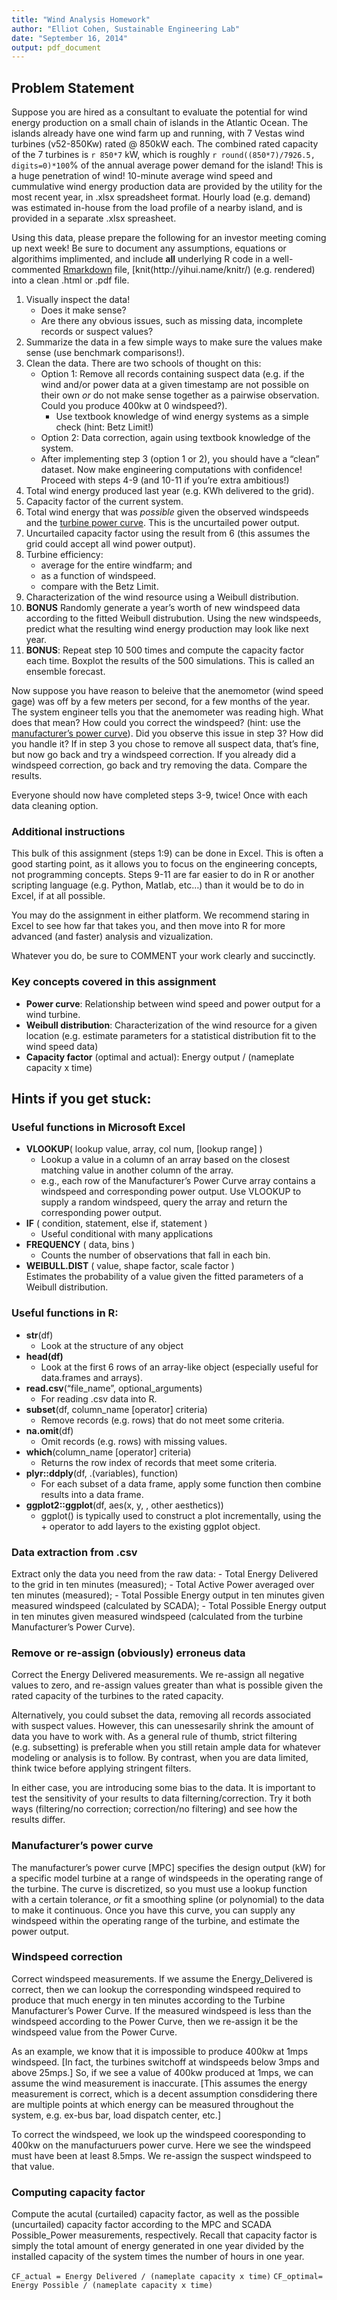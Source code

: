 ```yaml
---
title: "Wind Analysis Homework"
author: "Elliot Cohen, Sustainable Engineering Lab"
date: "September 16, 2014"
output: pdf_document
---
```

<link href="http://kevinburke.bitbucket.org/markdowncss/markdown.css" rel="stylesheet"></link>

## Problem Statement
Suppose you are hired as a consultant to evaluate the potential for wind energy production on a small chain of islands in the Atlantic Ocean. The islands already have one wind farm up and running, with 7 Vestas wind turbines (v52-850Kw) rated @ 850kW each. The combined rated capacity of the 7 turbines is `r 850*7` kW, which is roughly `r round((850*7)/7926.5, digits=0)*100`% of the annual average power demand for the island! This is a huge penetration of wind! 10-minute average wind speed and cummulative wind energy production data are provided by the utility for the most recent year, in .xlsx spreadsheet format. Hourly load (e.g. demand) was estimated in-house from the load profile of a nearby island, and is provided in a separate .xlsx spreasheet.

Using this data, please prepare the following for an investor meeting coming up next week! Be sure to document any assumptions, equations or algorithims implimented, and include **all** underlying R code in a well-commented [Rmarkdown](http://rmarkdown.rstudio.com/) file, [knit(http://yihui.name/knitr/) (e.g. rendered) into a clean .html or .pdf file.

1. Visually inspect the data! 
    + Does it make sense? 
    + Are there any obvious issues, such as missing data, incomplete records or suspect values?
2. Summarize the data in a few simple ways to make sure the values make sense (use benchmark comparisons!).
3. Clean the data. There are two schools of thought on this:
    + Option 1: Remove all records containing suspect data (e.g. if the wind and/or power data at a given timestamp are not possible on their own *or* do not make sense together as a pairwise observation.  Could you produce 400kw at 0 windspeed?). 
        + Use textbook knowledge of wind energy systems as a simple check (hint: Betz Limit!)
    + Option 2: Data correction, again using textbook knowledge of the system.
    + After implementing step 3 (option 1 or 2), you should have a "clean" dataset. Now make engineering computations with confidence! Proceed with steps 4-9 (and 10-11 if you're extra ambitious!)
4. Total wind energy produced last year (e.g. KWh delivered to the grid).
5. Capacity factor of the current system.
6. Total wind energy that was *possible* given the observed windspeeds and the [turbine power curve](https://github.com/Ecohen4/ECREEE/blob/master/v52-850KW-power-curve.csv). This is the uncurtailed power output.
7. Uncurtailed capacity factor using the result from 6 (this assumes the grid could accept all wind power output). 
8. Turbine efficiency:
    + average for the entire windfarm; and
    + as a function of windspeed.
    + compare with the Betz Limit.
9. Characterization of the wind resource using a Weibull distribution.  
10. **BONUS** Randomly generate a year's worth of new windspeed data according to the fitted Weibull distrubution. Using the new windspeeds, predict what the resulting wind energy production may look like next year.  
11. **BONUS**: Repeat step 10 500 times and compute the capacity factor each time. Boxplot the results of the 500 simulations. This is called an ensemble forecast.  

Now suppose you have reason to beleive that the anemometor (wind speed gage) was off by a few meters per second, for a few months of the year.  The system engineer tells you that the anemometer was reading high. What does that mean? How could you correct the windspeed?  (hint: use the [manufacturer's power curve](https://github.com/Ecohen4/ECREEE/blob/master/v52-850KW-power-curve.csv)). Did you observe this issue in step 3? How did you handle it?  If in step 3 you chose to remove all suspect data, that's fine, but now go back and try a windspeed correction. If you already did a windspeed correction, go back and try removing the data. Compare the results. 

Everyone should now have completed steps 3-9, twice! Once with each data cleaning option.

### Additional instructions
This bulk of this assignment (steps 1:9) can be done in Excel. This is often a good starting point, as it allows you to focus on the engineering concepts, not programming concepts. Steps 9-11 are far easier to do in R or another scripting language (e.g. Python, Matlab, etc...) than it would be to do in Excel, if at all possible.

You may do the assignment in either platform. We recommend staring in Excel to see how far that takes you, and then move into R for more advanced (and faster) analysis and vizualization.

Whatever you do, be sure to COMMENT your work clearly and succinctly.

### Key concepts covered in this assignment
- **Power curve**: Relationship between wind speed and power output for a wind turbine.
- **Weibull distribution**: Characterization of the wind resource for a given location (e.g. estimate parameters for a statistical distribution fit to the wind speed data)
- **Capacity factor** (optimal and actual): Energy output / (nameplate capacity x time)

## Hints if you get stuck:
### Useful functions in Microsoft Excel
- **VLOOKUP**( lookup value, array, col num, [lookup range] )
    + Lookup a value in a column of an array based on the closest matching value in another column of the array.  
    + e.g., each row of the Manufacturer's Power Curve array contains a windspeed and corresponding power output. Use VLOOKUP to supply a random windspeed, query the array and return the corresponding power output.  
- **IF** ( condition, statement, else if, statement )  
    + Useful conditional with many applications
- **FREQUENCY** ( data, bins )  
    + Counts the number of observations that fall in each bin.
- **WEIBULL.DIST** ( value, shape factor, scale factor )  
Estimates the probability of a value given the fitted parameters of a Weibull distribution.  


### Useful functions in R:
- **str**(df)
    + Look at the structure of any object
- **head(df)** 
    + Look at the first 6 rows of an array-like object (especially useful for data.frames and arrays).
- **read.csv**("file_name", optional_arguments)
    + For reading .csv data into R.
- **subset**(df, column_name [operator] criteria)
    + Remove records (e.g. rows) that do not meet some criteria.
- **na.omit**(df)
    + Omit records (e.g. rows) with missing values.
- **which**(column_name [operator] criteria)
    + Returns the row index of records that meet some criteria.
- **plyr::ddply**(df, .(variables), function)
    + For each subset of a data frame, apply some function then combine results into a data frame.
- **ggplot2::ggplot**(df, aes(x, y, , other aesthetics))
    + ggplot() is typically used to construct a plot incrementally, using the + operator to add layers to the existing ggplot object.


### Data extraction from .csv
Extract only the data you need from the raw data:
- Total Energy Delivered to the grid in ten minutes (measured);
- Total Active Power averaged over ten minutes (measured);
- Total Possible Energy output in ten minutes given measured windspeed (calculated by SCADA);
- Total Possible Energy output in ten minutes given measured windspeed (calculated from the turbine Manufacturer's Power Curve).

### Remove or re-assign (obviously) erroneus data
Correct the Energy Delivered measurements. We re-assign all negative values to zero, and re-assign values greater than what is possible given the rated capacity of the turbines to the rated capacity.

Alternatively, you could subset the data, removing all records associated with suspect values.  However, this can unessesarily shrink the amount of data you have to work with. As a general rule of thumb, strict filtering (e.g. subsetting) is preferable when you still retain ample data for whatever modeling or analysis is to follow.  By contrast, when you are data limited, think twice before applying stringent filters. 

In either case, you are introducing some bias to the data.  It is important to test the sensitivity of your results to data filterning/correction.  Try it both ways (filtering/no correction; correction/no filtering) and see how the results differ.

### Manufacturer's power curve
The manufacturer's power curve [MPC] specifies the design output (kW) for a specific model turbine at a range of windspeeds in the operating range of the turbine. The curve is discretized, so you must use a lookup function with a certain tolerance, *or* fit a smoothing spline (or polynomial) to the data to make it continuous. Once you have this curve, you can supply any windspeed within the operating range of the turbine, and estimate the power output.

### Windspeed correction
Correct windspeed measurements. If we assume the Energy_Delivered is correct, then we can lookup the corresponding windspeed required to produce that much energy in ten minutes according to the Turbine Manufacturer's Power Curve.  If the measured windspeed is less than the windspeed according to the Power Curve, then we re-assign it be the windspeed value from the Power Curve. 

As an example, we know that it is impossible to produce 400kw at 1mps windspeed. [In fact, the turbines switchoff at windspeeds below 3mps and above 25mps.] So, if we see a value of 400kw produced at 1mps, we can assume the wind measurement is inaccurate. [This assumes the energy measurement is correct, which is a decent assumption consdidering there are multiple points at which energy can be measured throughout the system, e.g. ex-bus bar, load dispatch center, etc.] 

To correct the windspeed, we look up the windspeed cooresponding to 400kw on the manufacturuers power curve.  Here we see the windspeed must have been at least 8.5mps. We re-assign the suspect windspeed to that value.

### Computing capacity factor
Compute the acutal (curtailed) capacity factor, as well as the possible (uncurtailed) capacity factor according to the MPC and SCADA Possible_Power measurements, respectively. Recall that capacity factor is simply the total amount of energy generated in one year divided by the installed capacity of the system times the number of hours in one year.

```CF_actual = Energy Delivered / (nameplate capacity x time)```
```CF_optimal= Energy Possible / (nameplate capacity x time)```